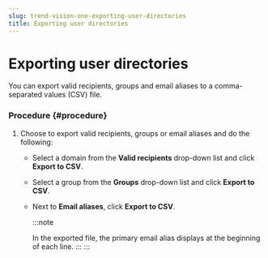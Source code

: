 ```yaml
---
slug: trend-vision-one-exporting-user-directories
title: Exporting user directories
---
```

# Exporting user directories

You can export valid recipients, groups and email aliases to a comma-separated values (CSV) file.

### Procedure {#procedure}

1.  Choose to export valid recipients, groups or email aliases and do the following:

    - Select a domain from the **Valid recipients** drop-down list and click **Export to CSV**.

    - Select a group from the **Groups** drop-down list and click **Export to CSV**.

    - Next to **Email aliases**, click **Export to CSV**.

      :::note

      In the exported file, the primary email alias displays at the beginning of each line.
      :::
:::
